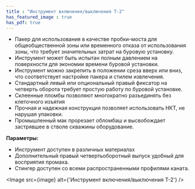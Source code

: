 ```yaml
---
title : "Инструмент включения/выключения Т-2"
has_featured_image : true
has_pdf: true
---
```


* Пакер для использования в качестве пробки-моста для общеобщественной зоны или временного отказа от использования зоны, что требует значительных затрат на буровую установку.
* Инструмент может быть испытан полным давлением на поверхности для экономии времени буровой установки.
* Инструмент можно закрепить в положении среза вверх или вниз, что соответствует настройке пакера и стилем извлечения.
* Стандартный левый или опциональный правый фиксатор на четверть оборота требует простую работу по буровой установке.
* Склеенные пломбы позволяют многократно разъединять без клеточного изъятия
* Прочная и надежная конструкция позволяет использовать НКТ, не нарушая упаковки.
* Промышленный мак прорезает обломбаш и высвобождает застрявшее в стволе скважины оборудование.

**Параметры:**

* Инструмент доступен в различных материалах
* Дополнительный правый четвертьоборотный выпуск удобный для восприятия промаха.
* Стингер доступен со всеми распространенными профилями каната.


<Image src={image} alt={'Инструмент включения/выключения Т-2'} />